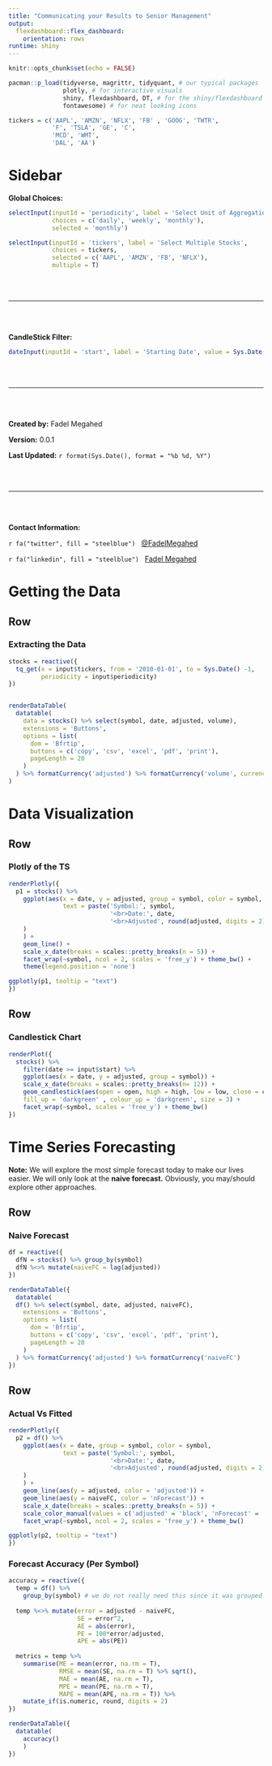 ```yaml
---
title: "Communicating your Results to Senior Management"
output: 
  flexdashboard::flex_dashboard:
    orientation: rows
runtime: shiny
---
```


```r
knitr::opts_chunk$set(echo = FALSE)

pacman::p_load(tidyverse, magrittr, tidyquant, # our typical packages
               plotly, # for interactive visuals
               shiny, flexdashboard, DT, # for the shiny/flexdashboard functions
               fontawesome) # for neat looking icons

tickers = c('AAPL', 'AMZN', 'NFLX', 'FB' , 'GOOG', 'TWTR',
            'F', 'TSLA', 'GE', 'C',
            'MCD', 'WMT', 
            'DAL', 'AA')
```


# Sidebar {.sidebar}

**Global Choices:**

```r
selectInput(inputId = 'periodicity', label = 'Select Unit of Aggregation',
            choices = c('daily', 'weekly', 'monthly'),
            selected = 'monthly')

selectInput(inputId = 'tickers', label = 'Select Multiple Stocks', 
            choices = tickers, 
            selected = c('AAPL', 'AMZN', 'FB', 'NFLX'), 
            multiple = T)


```

<br><br>

---

<br><br>

**CandleStick Filter:**
```r
dateInput(inputId = 'start', label = 'Starting Date', value = Sys.Date() - months(13))

```

<br><br>

---

<br><br>

**Created by:** Fadel Megahed

**Version:** 0.0.1

**Last Updated:** `r format(Sys.Date(), format = "%b %d, %Y")`

<br><br>

---

<br><br>

**Contact Information:**

`r fa("twitter", fill = "steelblue")` $~$ [\@FadelMegahed](https://twitter.com/FadelMegahed)

`r fa("linkedin", fill = "steelblue")` $~$ [Fadel Megahed](https://www.linkedin.com/in/fadel-megahed-289046b4/)






# Getting the Data

## Row

### Extracting the Data

```r
stocks = reactive({
  tq_get(x = input$tickers, from = '2010-01-01', to = Sys.Date() -1, 
         periodicity = input$periodicity)
})


renderDataTable(
  datatable(
    data = stocks() %>% select(symbol, date, adjusted, volume),
    extensions = 'Buttons', 
    options = list(
      dom = 'Bfrtip',
      buttons = c('copy', 'csv', 'excel', 'pdf', 'print'),
      pageLength = 20
    ) 
  ) %>% formatCurrency('adjusted') %>% formatCurrency('volume', currency = '', digits = 0)
)

```


# Data Visualization

## Row

### Plotly of the TS

```r
renderPlotly({
  p1 = stocks() %>% 
    ggplot(aes(x = date, y = adjusted, group = symbol, color = symbol,
               text = paste('Symbol:', symbol,
                            '<br>Date:', date, 
                            '<br>Adjusted', round(adjusted, digits = 2) )
    ) 
    ) +
    geom_line() +
    scale_x_date(breaks = scales::pretty_breaks(n = 5)) +
    facet_wrap(~symbol, ncol = 2, scales = 'free_y') + theme_bw() +
    theme(legend.position = 'none')

ggplotly(p1, tooltip = "text")
})
```

## Row

### Candlestick Chart
```r
renderPlot({
  stocks() %>% 
    filter(date >= input$start) %>% 
    ggplot(aes(x = date, y = adjusted, group = symbol)) +
    scale_x_date(breaks = scales::pretty_breaks(n= 12)) +
    geom_candlestick(aes(open = open, high = high, low = low, close = close), 
    fill_up = 'darkgreen' , colour_up = 'darkgreen', size = 3) +
    facet_wrap(~symbol, scales = 'free_y') + theme_bw()
})

```


# Time Series Forecasting

**Note:** We will explore the most simple forecast today to make our lives easier. We will only look at the **naive forecast.** Obviously, you may/should explore other approaches.

## Row

### Naive Forecast

```r
df = reactive({
  dfN = stocks() %>% group_by(symbol)
  dfN %<>% mutate(naiveFC = lag(adjusted)) 
})

renderDataTable({
  datatable(
  df() %>% select(symbol, date, adjusted, naiveFC),
    extensions = 'Buttons', 
    options = list(
      dom = 'Bfrtip',
      buttons = c('copy', 'csv', 'excel', 'pdf', 'print'),
      pageLength = 20
    ) 
  ) %>% formatCurrency('adjusted') %>% formatCurrency('naiveFC')
})
```


## Row

### Actual Vs Fitted

```r
renderPlotly({
  p2 = df() %>% 
    ggplot(aes(x = date, group = symbol, color = symbol,
               text = paste('Symbol:', symbol,
                            '<br>Date:', date, 
                            '<br>Adjusted', round(adjusted, digits = 2) )
    ) 
    ) +
    geom_line(aes(y = adjusted, color = 'adjusted')) +
    geom_line(aes(y = naiveFC, color = 'nForecast')) +
    scale_x_date(breaks = scales::pretty_breaks(n = 5)) +
    scale_color_manual(values = c('adjusted' = 'black', 'nForecast' = 'gray')) +
    facet_wrap(~symbol, ncol = 2, scales = 'free_y') + theme_bw()

ggplotly(p2, tooltip = "text")
})
```


### Forecast Accuracy (Per Symbol)

```r
accuracy = reactive({
  temp = df() %>% 
    group_by(symbol) # we do not really need this since it was grouped before
  
  temp %<>% mutate(error = adjusted - naiveFC,
                   SE = error^2, 
                   AE = abs(error),
                   PE = 100*error/adjusted,
                   APE = abs(PE))
  
  metrics = temp %>% 
    summarise(ME = mean(error, na.rm = T), 
              RMSE = mean(SE, na.rm = T) %>% sqrt(),
              MAE = mean(AE, na.rm = T),
              MPE = mean(PE, na.rm = T),
              MAPE = mean(APE, na.rm = T)) %>% 
    mutate_if(is.numeric, round, digits = 2)
})

renderDataTable({
  datatable(
    accuracy()
    )
})

```